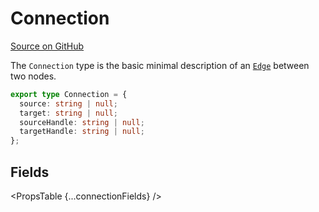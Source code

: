 
# Connection

[Source on GitHub](https://github.com/wbkd/react-flow/blob/f919cb152dd5a92ec3b4d7e4568ffe099bc2af39/packages/system/src/types/general.ts#L24)

The `Connection` type is the basic minimal description of an [`Edge`](/api-reference/types/edge) between two nodes.

```ts
export type Connection = {
  source: string | null;
  target: string | null;
  sourceHandle: string | null;
  targetHandle: string | null;
};
```

## Fields

<PropsTable {...connectionFields} />
